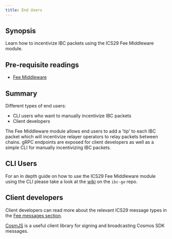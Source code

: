 ```yaml
---
title: End Users
---
```


## Synopsis

Learn how to incentivize IBC packets using the ICS29 Fee Middleware module.

## Pre-requisite readings

- [Fee Middleware](/ibc/v6.3.x/middleware/ics29-fee/overview)

## Summary

Different types of end users:

- CLI users who want to manually incentivize IBC packets
- Client developers

The Fee Middleware module allows end users to add a 'tip' to each IBC packet which will incentivize relayer operators to relay packets between chains. gRPC endpoints are exposed for client developers as well as a simple CLI for manually incentivizing IBC packets.

## CLI Users

For an in depth guide on how to use the ICS29 Fee Middleware module using the CLI please take a look at the [wiki](https://github.com/cosmos/ibc-go/wiki/Fee-enabled-fungible-token-transfers#asynchronous-incentivization-of-a-fungible-token-transfer) on the `ibc-go` repo.

## Client developers

Client developers can read more about the relevant ICS29 message types in the [Fee messages section](/ibc/v6.3.x/middleware/ics29-fee/msgs).

[CosmJS](https://github.com/cosmos/cosmjs) is a useful client library for signing and broadcasting Cosmos SDK messages.
